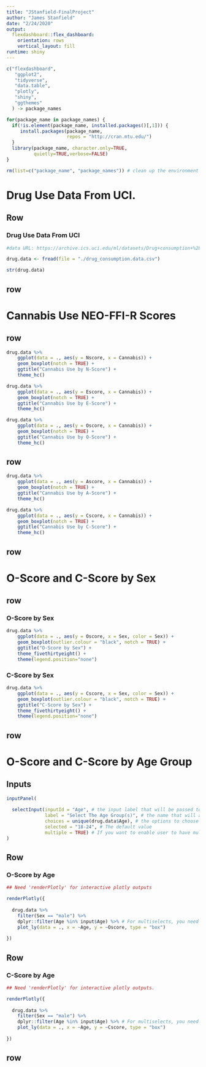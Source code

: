 ---
title: "JStanfield-FinalProject"
author: "James Stanfield"
date: "2/24/2020"
output: 
  flexdashboard::flex_dashboard:
    orientation: rows
    vertical_layout: fill
runtime: shiny
---

```{r setup, include=FALSE}

c("flexdashboard",
   "ggplot2",
   "tidyverse",
   "data.table",
   "plotly",
   "shiny",
   "ggthemes"
  ) -> package_names  

for(package_name in package_names) {
  if(!is.element(package_name, installed.packages()[,1])) {
     install.packages(package_name,
                      repos = "http://cran.mtu.edu/")
  }
  library(package_name, character.only=TRUE,
          quietly=TRUE,verbose=FALSE)
}

rm(list=c("package_name", "package_names")) # clean up the environment
```

Drug Use Data From UCI.
======================================

Row {data-width=650}
-----------------------------------------------------------------------

### Drug Use Data From UCI

```{r}
#data URL: https://archive.ics.uci.edu/ml/datasets/Drug+consumption+%28quantified%29

drug.data <- fread(file = "./drug_consumption.data.csv")

str(drug.data)
```

row
-----------------------------------

Cannabis Use NEO-FFI-R Scores
======================================

row 
-----------------------------------------------------------------------

```{r}
drug.data %>%
    ggplot(data = ., aes(y = Nscore, x = Cannabis)) + 
    geom_boxplot(notch = TRUE) +
    ggtitle("Cannabis Use by N-Score") +
    theme_hc() 
```

```{r}
drug.data %>%
    ggplot(data = ., aes(y = Escore, x = Cannabis)) + 
    geom_boxplot(notch = TRUE) +
    ggtitle("Cannabis Use by E-Score") +
    theme_hc() 
```

```{r}
drug.data %>%
    ggplot(data = ., aes(y = Oscore, x = Cannabis)) + 
    geom_boxplot(notch = TRUE) +
    ggtitle("Cannabis Use by O-Score") +
    theme_hc() 
```

row 
-----------------------------------------------------------------------

```{r}
drug.data %>%
    ggplot(data = ., aes(y = Ascore, x = Cannabis)) + 
    geom_boxplot(notch = TRUE) +
    ggtitle("Cannabis Use by A-Score") +
    theme_hc() 
```

```{r}
drug.data %>%
    ggplot(data = ., aes(y = Cscore, x = Cannabis)) + 
    geom_boxplot(notch = TRUE) +
    ggtitle("Cannabis Use by C-Score") +
    theme_hc() 
```


row 
-----------------------------------------------------------------------


O-Score and C-Score by Sex
======================================

row 
-----------------------------------------------------------------------

### O-Score by Sex

```{r}
drug.data %>%
    ggplot(data = ., aes(y = Oscore, x = Sex, color = Sex)) + 
    geom_boxplot(outlier.colour = "black", notch = TRUE) +
    ggtitle("O-Score by Sex") +
    theme_fivethirtyeight() +
    theme(legend.position="none")
```

### C-Score by Sex

```{r}
drug.data %>%
    ggplot(data = ., aes(y = Cscore, x = Sex, color = Sex)) + 
    geom_boxplot(outlier.colour = "black", notch = TRUE) +
    ggtitle("C-Score by Sex") +
    theme_fivethirtyeight() +
    theme(legend.position="none")
```

row 
-----------------------------------------------------------------------

O-Score and C-Score by Age Group
======================================

Inputs {.sidebar}
------------------------------------

```{r}
inputPanel(
  
  selectInput(inputId = "Age", # the input label that will be passed to the output
              label = "Select The Age Group(s)", # the name that will appear above the drop down
              choices = unique(drug.data$Age), # the options to choose from
              selected = "18-24", # The default value
              multiple = TRUE) # If you want to enable user to have multiple selections, make this TRUE
)
```


Row 
-----------------------------------

### O-Score by Age

```{r}
## Need 'renderPlotly' for interactive plotly outputs

renderPlotly({
  
  drug.data %>% 
    filter(Sex == "male") %>% 
    dplyr::filter(Age %in% input$Age) %>% # For multiselects, you need to replace == with %in%
    plot_ly(data = ., x = ~Age, y = ~Oscore, type = "box")
  
})
```

Row 
-----------------------------------

### C-Score by Age

```{r}
## Need 'renderPlotly' for interactive plotly outputs.

renderPlotly({
  
  drug.data %>% 
    filter(Sex == "male") %>% 
    dplyr::filter(Age %in% input$Age) %>% # For multiselects, you need to replace == with %in%
    plot_ly(data = ., x = ~Age, y = ~Cscore, type = "box")
  
})
```

row
-----------------------------------




